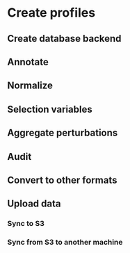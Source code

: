 # Create profiles
## Create database backend
## Annotate
## Normalize
## Selection variables
## Aggregate perturbations
## Audit
## Convert to other formats
## Upload data
### Sync to S3
### Sync from S3 to another machine
